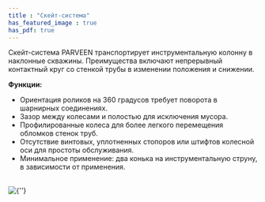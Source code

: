 ```yaml
---
title : "Скейт-система"
has_featured_image : true
has_pdf: true
---
```


Скейт-система PARVEEN транспортирует инструментальную колонну в наклонные скважины. Преимущества включают непрерывный контактный круг со стенкой трубы в изменении положения и снижении.

**Функции:**

* Ориентация роликов на 360 градусов требует поворота в шарнирных соединениях.
* Зазор между колесами и полостью для исключения мусора.
* Профилированные колеса для более легкого перемещения обломков стенок труб.
* Отсутствие винтовых, уплотненных стопоров или штифтов колесной оси для простоты обслуживания.
* Минимальное применение: два конька на инструментальную струну, в зависимости от применения.

<br />
<Image src={image} alt={''} />